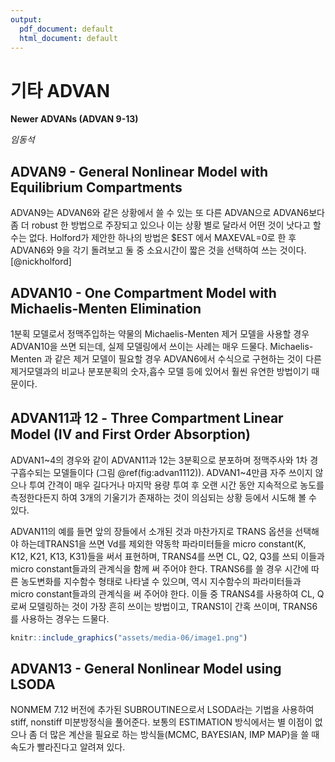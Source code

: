 ```yaml
---
output:
  pdf_document: default
  html_document: default
---
```


# 기타 ADVAN

**Newer ADVANs (ADVAN 9-13)**

*임동석*

## ADVAN9 - General Nonlinear Model with Equilibrium Compartments

ADVAN9는 ADVAN6와 같은 상황에서 쓸 수 있는 또 다른 ADVAN으로 ADVAN6보다 좀 더 robust 한 방법으로 주장되고 있으나 이는 상황 별로 달라서 어떤 것이 낫다고 할 수는 없다. Holford가 제안한 하나의 방법은 $EST 에서 MAXEVAL=0로 한 후 ADVAN6와 9을 각기 돌려보고 둘 중 소요시간이 짧은 것을 선택하여 쓰는 것이다. [@nickholford]

## ADVAN10 - One Compartment Model with Michaelis-Menten Elimination

1분획 모델로서 정맥주입하는 약물의 Michaelis-Menten 제거 모델을 사용할 경우 ADVAN10을 쓰면 되는데, 실제 모델링에서 쓰이는 사례는 매우 드물다. Michaelis-Menten 과 같은 제거 모델이 필요할 경우 ADVAN6에서 수식으로 구현하는 것이 다른 제거모델과의 비교나 분포분획의 숫자,흡수 모델 등에 있어서 훨씬 유연한 방법이기 때문이다.

## ADVAN11과 12 - Three Compartment Linear Model (IV and First Order Absorption) 

ADVAN1~4의 경우와 같이 ADVAN11과 12는 3분획으로 분포하며 정맥주사와 1차 경구흡수되는 모델들이다 (그림 \@ref(fig:advan1112)). ADVAN1~4만큼 자주 쓰이지 않으나 투여 간격이 매우 길다거나 마지막 용량 투여 후 오랜 시간 동안 지속적으로 농도를 측정한다든지 하여 3개의 기울기가 존재하는 것이 의심되는 상황 등에서 시도해 볼 수 있다.

ADVAN11의 예를 들면 앞의 장들에서 소개된 것과 마찬가지로 TRANS 옵션을 선택해야 하는데TRANS1을 쓰면 Vd를 제외한 약동학 파라미터들을 micro constant(K, K12, K21, K13, K31)들을 써서 표현하며, TRANS4를 쓰면 CL, Q2, Q3를 쓰되 이들과 micro constant들과의 관계식을 함께 써 주어야 한다. TRANS6를 쓸 경우 시간에 따른 농도변화를 지수함수 형태로 나타낼 수 있으며, 역시 지수함수의 파라미터들과 micro constant들과의 관계식을 써 주어야 한다. 이들 중 TRANS4를 사용하여 CL, Q로써 모델링하는 것이 가장 흔히 쓰이는 방법이고, TRANS1이 간혹 쓰이며, TRANS6를 사용하는 경우는 드물다.

```r
knitr::include_graphics("assets/media-06/image1.png")
```

## ADVAN13 - General Nonlinear Model using LSODA

NONMEM 7.12 버전에 추가된 SUBROUTINE으로서 LSODA라는 기법을 사용하여 stiff, nonstiff 미분방정식을 풀어준다. 보통의 ESTIMATION 방식에서는 별 이점이 없으나 좀 더 많은 계산을 필요로 하는 방식들(MCMC, BAYESIAN, IMP MAP)을 쓸 때 속도가 빨라진다고 알려져 있다.
